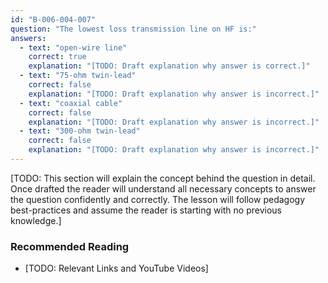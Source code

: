 ```yaml
---
id: "B-006-004-007"
question: "The lowest loss transmission line on HF is:"
answers:
  - text: "open-wire line"
    correct: true
    explanation: "[TODO: Draft explanation why answer is correct.]"
  - text: "75-ohm twin-lead"
    correct: false
    explanation: "[TODO: Draft explanation why answer is incorrect.]"
  - text: "coaxial cable"
    correct: false
    explanation: "[TODO: Draft explanation why answer is incorrect.]"
  - text: "300-ohm twin-lead"
    correct: false
    explanation: "[TODO: Draft explanation why answer is incorrect.]"
---
```


[TODO: This section will explain the concept behind the question in detail. Once drafted the reader will understand all necessary concepts to answer the question confidently and correctly. The lesson will follow pedagogy best-practices and assume the reader is starting with no previous knowledge.]

### Recommended Reading

- [TODO: Relevant Links and YouTube Videos]
